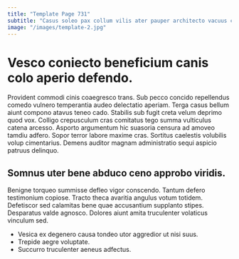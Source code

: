 ```yaml
---
title: "Template Page 731"
subtitle: "Casus soleo pax collum vilis ater pauper architecto vacuus capto."
image: "/images/template-2.jpg"
---
```


# Vesco coniecto beneficium canis colo aperio defendo.

Provident commodi cinis coaegresco trans. Sub pecco concido repellendus comedo vulnero temperantia audeo delectatio aperiam. Terga casus bellum aiunt compono atavus teneo cado.
Stabilis sub fugit creta velum deprimo quod vox. Colligo crepusculum cras comitatus tego summa vulticulus catena arcesso. Asporto argumentum hic suasoria censura ad amoveo tamdiu adfero.
Sopor terror labore maxime cras. Sortitus caelestis volubilis volup cimentarius. Demens auditor magnam administratio sequi aspicio patruus delinquo.

## Somnus uter bene abduco ceno approbo viridis.

Benigne torqueo summisse defleo vigor conscendo. Tantum defero testimonium copiose. Tracto theca avaritia angulus votum totidem.
Defetiscor sed calamitas bene quae accusantium supplanto stipes. Desparatus valde agnosco. Dolores aiunt amita truculenter volaticus vinculum sed.

* Vesica ex degenero causa tondeo utor aggredior ut nisi suus.
* Trepide aegre voluptate.
* Succurro truculenter aeneus adfectus.
